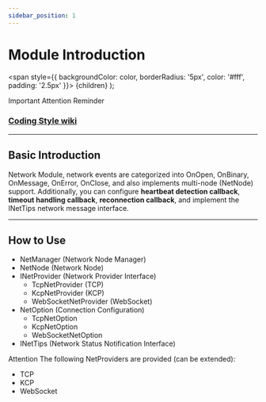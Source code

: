 ```yaml
---
sidebar_position: 1
---
```


# Module Introduction

  <span
    style={{
      backgroundColor: color,
      borderRadius: '5px',
      color: '#fff',
      padding: '2.5px'
    }}>
    {children}
  </span>
);

<Highlight color="#ff2f00">Important</Highlight> <Highlight color="#0373fc">Attention</Highlight> <Highlight color="#00d679">Reminder</Highlight>

### [Coding Style wiki](https://github.com/michael811125/OxGFrame/wiki/Coding-Style)

---

## Basic Introduction

Network Module, network events are categorized into OnOpen, OnBinary, OnMessage, OnError, OnClose, and also implements multi-node (NetNode) support. Additionally, you can configure **heartbeat detection callback**, **timeout handling callback**, **reconnection callback**, and implement the INetTips network message interface.

---

## How to Use

- NetManager (Network Node Manager)
- NetNode (Network Node) 
- INetProvider (Network Provider Interface)
  - TcpNetProvider (TCP)
  - KcpNetProvider (KCP) 
  - WebSocketNetProvider (WebSocket)
- NetOption (Connection Configuration)
  - TcpNetOption
  - KcpNetOption
  - WebSocketNetOption
- INetTips (Network Status Notification Interface)

<Highlight color="#0373fc">Attention</Highlight> The following NetProviders are provided (can be extended):
- TCP
- KCP
- WebSocket

